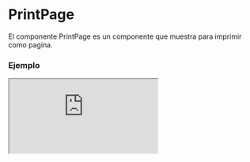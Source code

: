 
# PrintPage

El componente PrintPage es un componente que muestra para imprimir como pagina.

### Ejemplo

<Iframe src="https://fenextjs-component-storybook.vercel.app/iframe.html?args=&id=print-page--index&viewMode=story" />

### Importacion

Para importar el componente PrintPage, se puede hacer desde fenextjs o fenextjs-component

```tsx copy
import { PrintPage, PrintPageProps } from "fenextjs/cjs/component/Print/Page";
```

o

```tsx copy
import { PrintPage, PrintPageProps } from "fenextjs-component/cjs/Print/Page";
```

### Parametros

| Parametro   |                       Tipo                        | Requerido | Default | Descripcion                                           |
| ----------- | :-----------------------------------------------: | :-------: | :-----: | :---------------------------------------------------- |
| onComponent | `(data: PrintPageComponentProps<T>) => ReactNode` |    Sí     |         | Función que devuelve el componente para la impresión. |

### Storybook

Para ver el storybook del componente lo puede hacer con este [link](https://fenextjs-component-storybook.vercel.app/?path=/story/print-page--index)

### Usos

- Uso básico del componente PrintPage

```tsx copy
<PrintPage />
```
